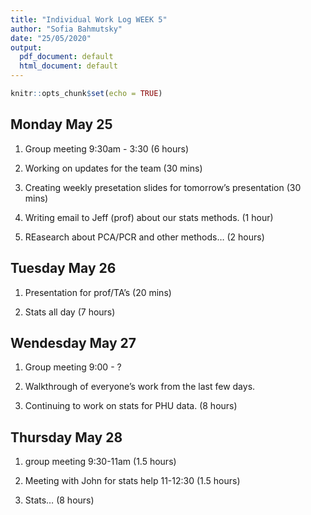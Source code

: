 ```yaml
---
title: "Individual Work Log WEEK 5"
author: "Sofia Bahmutsky"
date: "25/05/2020"
output:
  pdf_document: default
  html_document: default
---
```


```r
knitr::opts_chunk$set(echo = TRUE)
```

## Monday May 25

1. Group meeting 9:30am - 3:30 (6 hours)

2. Working on updates for the team (30 mins)

3. Creating weekly presetation slides for tomorrow's presentation (30 mins)

4. Writing email to Jeff (prof) about our stats methods. (1 hour)

5. REasearch about PCA/PCR and other methods... (2 hours)

## Tuesday May 26

1. Presentation for prof/TA's (20 mins)

2. Stats all day (7 hours)


## Wendesday May 27

1. Group meeting 9:00 - ?

2. Walkthrough of everyone's work from the last few days. 

3. Continuing to work on stats for PHU data. (8 hours)


## Thursday May 28

1. group meeting 9:30-11am (1.5 hours)

2. Meeting with John for stats help 11-12:30 (1.5 hours)

3. Stats... (8 hours)



